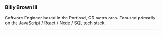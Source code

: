 ### Billy Brown III

Software Engineer based in the Portland, OR metro area. Focused primarily on the JavaScript / React / Node / SQL tech stack.

---
